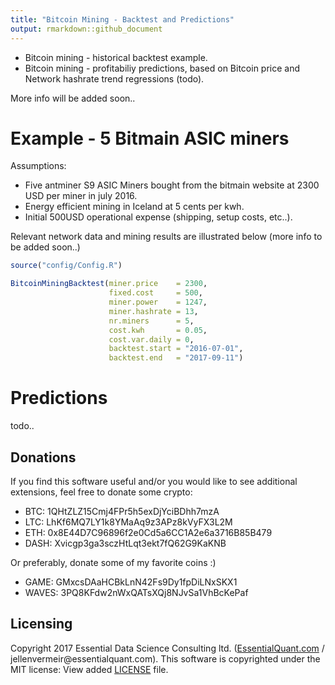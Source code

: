 ```yaml
---
title: "Bitcoin Mining - Backtest and Predictions"
output: rmarkdown::github_document
---
```


- Bitcoin mining - historical backtest example.
- Bitcoin mining - profitabiliy predictions, based on Bitcoin price and Network hashrate trend regressions (todo).

More info will be added soon..

# Example - 5 Bitmain ASIC miners

Assumptions:

- Five antminer S9 ASIC Miners bought from the bitmain website at 2300 USD per miner in july 2016. 
- Energy efficient mining in Iceland at 5 cents per kwh. 
- Initial 500USD operational expense (shipping, setup costs, etc..).

Relevant network data and mining results are illustrated below (more info to be added soon..)


```r
source("config/Config.R")

BitcoinMiningBacktest(miner.price    = 2300,
                      fixed.cost     = 500,
                      miner.power    = 1247,
                      miner.hashrate = 13, 
                      nr.miners      = 5,
                      cost.kwh       = 0.05,
                      cost.var.daily = 0,
                      backtest.start = "2016-07-01",
                      backtest.end   = "2017-09-11")
```

# Predictions

todo.. 

## Donations

If you find this software useful and/or you would like to see additional extensions, feel free to donate some crypto:

 - BTC: 1QHtZLZ15Cmj4FPr5h5exDjYciBDhh7mzA
 - LTC: LhKf6MQ7LY1k8YMaAq9z3APz8kVyFX3L2M
 - ETH: 0x8E44D7C96896f2e0Cd5a6CC1A2e6a3716B85B479
 - DASH: Xvicgp3ga3sczHtLqt3ekt7fQ62G9KaKNB

Or preferably, donate some of my favorite coins :)

 - GAME: GMxcsDAaHCBkLnN42Fs9Dy1fpDiLNxSKX1
 - WAVES: 3PQ8KFdw2nWxQATsXQj8NJvSa1VhBcKePaf
 
## Licensing

Copyright 2017 Essential Data Science Consulting ltd. ([EssentialQuant.com](http://essentialquant.com "EssentialQuant") / jellenvermeir@essentialquant.com).
This software is copyrighted under the MIT license: View added [LICENSE](./LICENSE) file.
